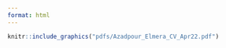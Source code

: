 ```yaml
---
format: html
---
```


```r
knitr::include_graphics("pdfs/Azadpour_Elmera_CV_Apr22.pdf")
```
